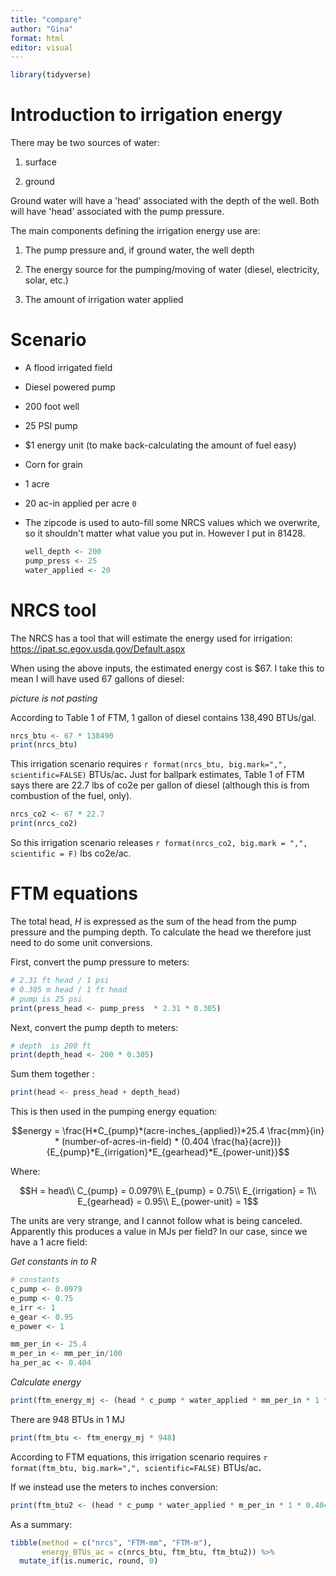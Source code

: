 ```yaml
---
title: "compare"
author: "Gina"
format: html
editor: visual
---
```


```r
library(tidyverse)
```

# Introduction to irrigation energy

There may
be two sources of water:

1.  surface

2.  ground

Ground water will have a \'head\' associated with the depth of the well. Both will have \'head\' associated
with the pump pressure.  

The main components defining the irrigation energy use are:

1.  The pump pressure and, if ground water, the well depth

2.  The energy source for the pumping/moving of water (diesel,
    electricity, solar, etc.)

3.  The amount of irrigation water applied

# Scenario

-   A flood irrigated field

-   Diesel powered pump

-   200 foot well

-   25 PSI pump

-   \$1 energy unit (to make back-calculating the amount
    of fuel easy)

-   Corn for grain

-   1 acre

-   20 ac-in applied per acre `0`

-   The zipcode is used to auto-fill some NRCS values which we overwrite, so it shouldn\'t
    matter what value you put in. However I put in 81428.

    ```r
    well_depth <- 200
    pump_press <- 25
    water_applied <- 20
    ```

# NRCS tool

The NRCS has a tool that will estimate the energy used for irrigation: <https://ipat.sc.egov.usda.gov/Default.aspx>

When using the above inputs, the estimated energy cost is \$67. I take this to mean I will have used 67 gallons of diesel:

*picture is not pasting*

According to Table 1 of FTM, 1 gallon of diesel contains 138,490 BTUs/gal.

```r
nrcs_btu <- 67 * 138490
print(nrcs_btu)
```

This irrigation scenario requires `r format(nrcs_btu, big.mark=",", scientific=FALSE)` BTUs/ac**.** Just for ballpark estimates, Table 1 of FTM says there are 22.7 lbs of co2e per gallon of diesel (although this is from combustion of the fuel, only).

```r
nrcs_co2 <- 67 * 22.7
print(nrcs_co2)
```

So this irrigation scenario releases `r format(nrcs_co2, big.mark = ",", scientific = F)` lbs co2e/ac.

# FTM equations

The total head, $H$ is expressed as the sum of the head from the pump pressure and the pumping depth. To calculate the head we therefore just need to do some unit conversions.

First, convert the pump pressure to meters:

```r
# 2.31 ft head / 1 psi
# 0.305 m head / 1 ft head
# pump is 25 psi
print(press_head <- pump_press  * 2.31 * 0.305)

```

Next, convert the pump depth to meters:

```r
# depth  is 200 ft
print(depth_head <- 200 * 0.305)
```

Sum them together :

```r
print(head <- press_head + depth_head)

```

This is then used in the pumping energy equation:

$$energy = \frac{H*C_{pump}*(acre-inches_{applied})*25.4 \frac{mm}{in} * (number-of-acres-in-field) * (0.404 \frac{ha}{acre})}{E_{pump}*E_{irrigation}*E_{gearhead}*E_{power-unit}}$$


Where:

$$H = head\\
C_{pump} = 0.0979\\
E_{pump} = 0.75\\
E_{irrigation} = 1\\
E_{gearhead} = 0.95\\
E_{power-unit} = 1$$

The units are very strange, and I cannot follow what is being canceled. Apparently this produces a value in MJs per field? In our case, since we have a 1 acre field:

*Get constants in to R*

```r
# constants
c_pump <- 0.0979
e_pump <- 0.75
e_irr <- 1
e_gear <- 0.95
e_power <- 1

mm_per_in <- 25.4
m_per_in <- mm_per_in/100
ha_per_ac <- 0.404

```

*Calculate energy*

```r

print(ftm_energy_mj <- (head * c_pump * water_applied * mm_per_in * 1 * 0.404) / (e_pump * e_irr*e_gear*e_power))

```

There are 948 BTUs in 1 MJ

```r
print(ftm_btu <- ftm_energy_mj * 948)
```

According to FTM equations, this irrigation scenario requires `r format(ftm_btu, big.mark=",", scientific=FALSE)` BTUs/ac**.**

If we instead use the meters to inches conversion:

```r
print(ftm_btu2 <- (head * c_pump * water_applied * m_per_in * 1 * 0.404) / (e_pump * e_irr*e_gear*e_power)*948)
```

As a summary:

```r

tibble(method = c("nrcs", "FTM-mm", "FTM-m"),
       energy_BTUs_ac = c(nrcs_btu, ftm_btu, ftm_btu2)) %>% 
  mutate_if(is.numeric, round, 0)
```
